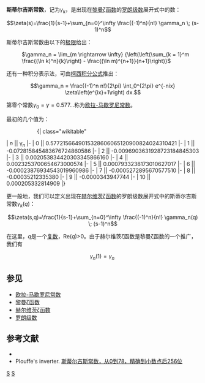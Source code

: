 '''斯蒂尔吉斯常数'''，记为<math>\gamma_k</math>，是出现在[[黎曼ζ函数|黎曼ζ函数]]的[[罗朗级数|罗朗级数]]展开式中的数：

:<math>\zeta(s)=\frac{1}{s-1}+\sum_{n=0}^\infty \frac{(-1)^n}{n!} \gamma_n \; (s-1)^n</math>

斯蒂尔吉斯常数由以下的[[極限_(數列)|极限]]给出：

: <math> \gamma_n = \lim_{m \rightarrow \infty}
{\left(\left(\sum_{k = 1}^m  \frac{(\ln k)^n}{k}\right) - \frac{(\ln m)^{n+1}}{n+1}\right)} </math>

还有一种积分表示法，可由[[柯西积分公式|柯西积分公式]]推出：

:<math>\gamma_n = \frac{(-1)^n n!}{2\pi} \int_0^{2\pi} e^{-nix} \zeta\left(e^{ix}+1\right) dx.</math>

第零个常数<math>\gamma_0 = \gamma = 0.577...</math>称为[[欧拉-马歇罗尼常数|欧拉-马歇罗尼常数]]。

最初的几个值为：

:::{| class="wikitable"
| ''n'' || γ<sub>''n''</sub>
|-
| 0 || 0.5772156649015328606065120900824024310421
|-
| 1 || -0.072815845483676724860586
|-
| 2 || -0.0096903631928723184845303
|-
| 3 || 0.002053834420303345866160
|-
| 4 || 0.0023253700654673000574
|-
| 5 || 0.0007933238173010627017
|-
| 6 || -0.00023876934543019960986
|-
| 7 || -0.0005272895670577510
|-
| 8 || -0.00035212335380
|-
| 9 || -0.0000343947744
|-
| 10 || 0.000205332814909
|}

更一般地，我们可以定义出现在[[赫尔维茨ζ函数|赫尔维茨ζ函数]]的罗朗级数展开式中的斯蒂尔吉斯常数<math>\gamma_k(q)</math>：

:<math>\zeta(s,q)=\frac{1}{s-1}+\sum_{n=0}^\infty \frac{(-1)^n}{n!} \gamma_n(q) \; (s-1)^n</math>

在这里，''q''是一个[[复数_(数学)|复数]]，Re(''q'')>0。由于赫尔维茨ζ函数是黎曼ζ函数的一个推广，我们有

:<math>\gamma_n(1)=\gamma_n\;</math>

==参见==
* [[欧拉-马歇罗尼常数|欧拉-马歇罗尼常数]]
* [[黎曼ζ函数|黎曼ζ函数]]
* [[赫尔维茨ζ函数|赫尔维茨ζ函数]]
* [[罗朗级数|罗朗级数]]

==参考文献==
* {{mathworld|urlname=StieltjesConstants|title=斯蒂尔吉斯常数}} 
* Plouffe's inverter. [https://web.archive.org/web/20080409220136/http://pi.lacim.uqam.ca/piDATA/stieltjesgamma.txt 斯蒂尔吉斯常数，从0到78，精确到小数点后256位]

[[Category:特殊函数|S]]
[[Category:数学常数|S]]